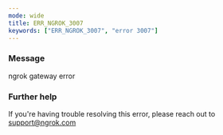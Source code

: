 ```yaml
---
mode: wide
title: ERR_NGROK_3007
keywords: ["ERR_NGROK_3007", "error 3007"]
---
```



### Message

ngrok gateway error

<ErrorDetails />

### Further help

If you're having trouble resolving this error, please reach out to [support@ngrok.com](mailto:support@ngrok.com?subject=Help%20with%20ERR_NGROK_3007)
